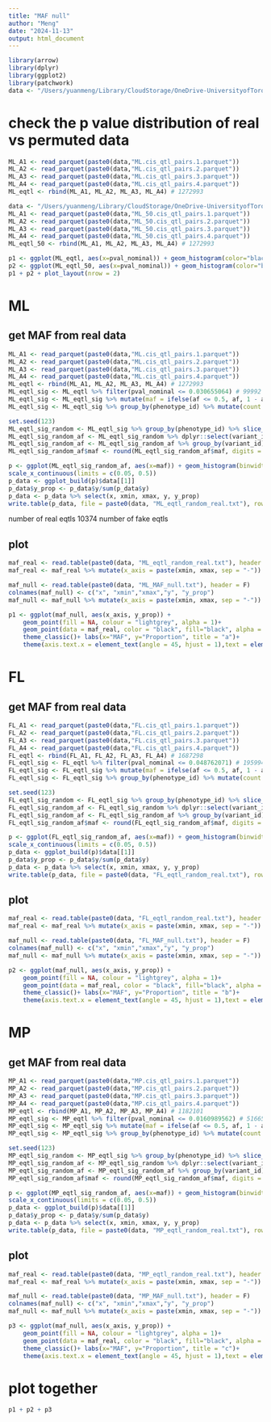 ```yaml
---
title: "MAF null"
author: "Meng"
date: "2024-11-13"
output: html_document
---
```


```r
library(arrow)
library(dplyr)
library(ggplot2)
library(patchwork)
data <- "/Users/yuanmeng/Library/CloudStorage/OneDrive-UniversityofToronto/Manuscripts/rumex_eqtl/eqtl/"
```

# check the p value distribution of real vs permuted data
```r
ML_A1 <- read_parquet(paste0(data,"ML.cis_qtl_pairs.1.parquet"))
ML_A2 <- read_parquet(paste0(data,"ML.cis_qtl_pairs.2.parquet"))
ML_A3 <- read_parquet(paste0(data,"ML.cis_qtl_pairs.3.parquet"))
ML_A4 <- read_parquet(paste0(data,"ML.cis_qtl_pairs.4.parquet"))
ML_eqtl <- rbind(ML_A1, ML_A2, ML_A3, ML_A4) # 1272993

data <- "/Users/yuanmeng/Library/CloudStorage/OneDrive-UniversityofToronto/Manuscripts/rumex_eqtl/ml/"
ML_A1 <- read_parquet(paste0(data,"ML_50.cis_qtl_pairs.1.parquet"))
ML_A2 <- read_parquet(paste0(data,"ML_50.cis_qtl_pairs.2.parquet"))
ML_A3 <- read_parquet(paste0(data,"ML_50.cis_qtl_pairs.3.parquet"))
ML_A4 <- read_parquet(paste0(data,"ML_50.cis_qtl_pairs.4.parquet"))
ML_eqtl_50 <- rbind(ML_A1, ML_A2, ML_A3, ML_A4) # 1272993

p1 <- ggplot(ML_eqtl, aes(x=pval_nominal)) + geom_histogram(color="black", fill="white", binwidth = 0.005) + theme_classic() + xlab("p-value")+ggtitle("real")
p2 <- ggplot(ML_eqtl_50, aes(x=pval_nominal)) + geom_histogram(color="black", fill="white", binwidth = 0.005) + theme_classic() + xlab("p-value")+ggtitle("1 permutation")
p1 + p2 + plot_layout(nrow = 2)
```




# ML
## get MAF from real data
```r
ML_A1 <- read_parquet(paste0(data,"ML.cis_qtl_pairs.1.parquet"))
ML_A2 <- read_parquet(paste0(data,"ML.cis_qtl_pairs.2.parquet"))
ML_A3 <- read_parquet(paste0(data,"ML.cis_qtl_pairs.3.parquet"))
ML_A4 <- read_parquet(paste0(data,"ML.cis_qtl_pairs.4.parquet"))
ML_eqtl <- rbind(ML_A1, ML_A2, ML_A3, ML_A4) # 1272993
ML_eqtl_sig <- ML_eqtl %>% filter(pval_nominal <= 0.030655064) # 99992
ML_eqtl_sig <- ML_eqtl_sig %>% mutate(maf = ifelse(af <= 0.5, af, 1 - af))
ML_eqtl_sig <- ML_eqtl_sig %>% group_by(phenotype_id) %>% mutate(count = n()) %>% ungroup() %>% filter(count <= 10) # 28780

set.seed(123)
ML_eqtl_sig_random <- ML_eqtl_sig %>% group_by(phenotype_id) %>% slice_sample(n = 1) # 10671,8237
ML_eqtl_sig_random_af <- ML_eqtl_sig_random %>% dplyr::select(variant_id, maf) 
ML_eqtl_sig_random_af <- ML_eqtl_sig_random_af %>% group_by(variant_id) %>% mutate(count = n()) %>% ungroup() %>% filter(count == 1) # 10374, 7944
ML_eqtl_sig_random_af$maf <- round(ML_eqtl_sig_random_af$maf, digits = 3)

p <- ggplot(ML_eqtl_sig_random_af, aes(x=maf)) + geom_histogram(binwidth=0.05, , boundary = 0.05) +
scale_x_continuous(limits = c(0.05, 0.5))
p_data <- ggplot_build(p)$data[[1]]
p_data$y_prop <- p_data$y/sum(p_data$y) 
p_data <- p_data %>% select(x, xmin, xmax, y, y_prop)
write.table(p_data, file = paste0(data, "ML_eqtl_random_real.txt"), row.names = FALSE, quote = FALSE, sep = "\t", col.names = T) 
```

number of real eqtls 10374
number of fake eqtls

## plot
```r
maf_real <- read.table(paste0(data, "ML_eqtl_random_real.txt"), header = T)
maf_real <- maf_real %>% mutate(x_axis = paste(xmin, xmax, sep = "-"))

maf_null <- read.table(paste0(data, "ML_MAF_null.txt"), header = F)
colnames(maf_null) <- c("x", "xmin","xmax","y", "y_prop")
maf_null <- maf_null %>% mutate(x_axis = paste(xmin, xmax, sep = "-"))

p1 <- ggplot(maf_null, aes(x_axis, y_prop)) + 
    geom_point(fill = NA, colour = "lightgrey", alpha = 1)+
    geom_point(data = maf_real, color = "black", fill="black", alpha = 0.9)+ 
    theme_classic()+ labs(x="MAF", y="Proportion", title = "a")+
    theme(axis.text.x = element_text(angle = 45, hjust = 1),text = element_text(size = 10))
```

# FL
## get MAF from real data
```r
FL_A1 <- read_parquet(paste0(data,"FL.cis_qtl_pairs.1.parquet"))
FL_A2 <- read_parquet(paste0(data,"FL.cis_qtl_pairs.2.parquet"))
FL_A3 <- read_parquet(paste0(data,"FL.cis_qtl_pairs.3.parquet"))
FL_A4 <- read_parquet(paste0(data,"FL.cis_qtl_pairs.4.parquet"))
FL_eqtl <- rbind(FL_A1, FL_A2, FL_A3, FL_A4) # 1687298
FL_eqtl_sig <- FL_eqtl %>% filter(pval_nominal <= 0.048762071) # 195994
FL_eqtl_sig <- FL_eqtl_sig %>% mutate(maf = ifelse(af <= 0.5, af, 1 - af))
FL_eqtl_sig <- FL_eqtl_sig %>% group_by(phenotype_id) %>% mutate(count = n()) %>% ungroup() %>% filter(count <= 10) # 32281

set.seed(123)
FL_eqtl_sig_random <- FL_eqtl_sig %>% group_by(phenotype_id) %>% slice_sample(n = 1) # 7935
FL_eqtl_sig_random_af <- FL_eqtl_sig_random %>% dplyr::select(variant_id, maf) 
FL_eqtl_sig_random_af <- FL_eqtl_sig_random_af %>% group_by(variant_id) %>% mutate(count = n()) %>% ungroup() %>% filter(count == 1) # 7611
FL_eqtl_sig_random_af$maf <- round(FL_eqtl_sig_random_af$maf, digits = 3)

p <- ggplot(FL_eqtl_sig_random_af, aes(x=maf)) + geom_histogram(binwidth=0.05, , boundary = 0.05) +
scale_x_continuous(limits = c(0.05, 0.5))
p_data <- ggplot_build(p)$data[[1]]
p_data$y_prop <- p_data$y/sum(p_data$y) 
p_data <- p_data %>% select(x, xmin, xmax, y, y_prop)
write.table(p_data, file = paste0(data, "FL_eqtl_random_real.txt"), row.names = FALSE, quote = FALSE, sep = "\t", col.names = T) 
```

## plot
```r
maf_real <- read.table(paste0(data, "FL_eqtl_random_real.txt"), header = T)
maf_real <- maf_real %>% mutate(x_axis = paste(xmin, xmax, sep = "-"))

maf_null <- read.table(paste0(data, "FL_MAF_null.txt"), header = F)
colnames(maf_null) <- c("x", "xmin","xmax","y", "y_prop")
maf_null <- maf_null %>% mutate(x_axis = paste(xmin, xmax, sep = "-"))

p2 <- ggplot(maf_null, aes(x_axis, y_prop)) + 
    geom_point(fill = NA, colour = "lightgrey", alpha = 1)+
    geom_point(data = maf_real, color = "black", fill="black", alpha = 0.9)+ 
    theme_classic()+ labs(x="MAF", y="Proportion", title = "b")+
    theme(axis.text.x = element_text(angle = 45, hjust = 1),text = element_text(size = 10))
```


# MP
## get MAF from real data
```r
MP_A1 <- read_parquet(paste0(data,"MP.cis_qtl_pairs.1.parquet"))
MP_A2 <- read_parquet(paste0(data,"MP.cis_qtl_pairs.2.parquet"))
MP_A3 <- read_parquet(paste0(data,"MP.cis_qtl_pairs.3.parquet"))
MP_A4 <- read_parquet(paste0(data,"MP.cis_qtl_pairs.4.parquet"))
MP_eqtl <- rbind(MP_A1, MP_A2, MP_A3, MP_A4) # 1182101
MP_eqtl_sig <- MP_eqtl %>% filter(pval_nominal <= 0.0160989562) # 51665
MP_eqtl_sig <- MP_eqtl_sig %>% mutate(maf = ifelse(af <= 0.5, af, 1 - af))
MP_eqtl_sig <- MP_eqtl_sig %>% group_by(phenotype_id) %>% mutate(count = n()) %>% ungroup() %>% filter(count <= 10) # 18699

set.seed(123)
MP_eqtl_sig_random <- MP_eqtl_sig %>% group_by(phenotype_id) %>% slice_sample(n = 1) # 6436
MP_eqtl_sig_random_af <- MP_eqtl_sig_random %>% dplyr::select(variant_id, maf) 
MP_eqtl_sig_random_af <- MP_eqtl_sig_random_af %>% group_by(variant_id) %>% mutate(count = n()) %>% ungroup() %>% filter(count == 1) # 6192
MP_eqtl_sig_random_af$maf <- round(MP_eqtl_sig_random_af$maf, digits = 3)

p <- ggplot(MP_eqtl_sig_random_af, aes(x=maf)) + geom_histogram(binwidth=0.05, , boundary = 0.05) +
scale_x_continuous(limits = c(0.05, 0.5))
p_data <- ggplot_build(p)$data[[1]]
p_data$y_prop <- p_data$y/sum(p_data$y) 
p_data <- p_data %>% select(x, xmin, xmax, y, y_prop)
write.table(p_data, file = paste0(data, "MP_eqtl_random_real.txt"), row.names = FALSE, quote = FALSE, sep = "\t", col.names = T) 
```

## plot
```r
maf_real <- read.table(paste0(data, "MP_eqtl_random_real.txt"), header = T)
maf_real <- maf_real %>% mutate(x_axis = paste(xmin, xmax, sep = "-"))

maf_null <- read.table(paste0(data, "MP_MAF_null.txt"), header = F)
colnames(maf_null) <- c("x", "xmin","xmax","y", "y_prop")
maf_null <- maf_null %>% mutate(x_axis = paste(xmin, xmax, sep = "-"))

p3 <- ggplot(maf_null, aes(x_axis, y_prop)) + 
    geom_point(fill = NA, colour = "lightgrey", alpha = 1)+
    geom_point(data = maf_real, color = "black", fill="black", alpha = 0.9)+ 
    theme_classic()+ labs(x="MAF", y="Proportion", title = "c")+
    theme(axis.text.x = element_text(angle = 45, hjust = 1),text = element_text(size = 10))
```

# plot together
```r
p1 + p2 + p3
```


